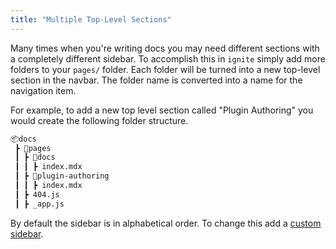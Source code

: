 ```yaml
---
title: "Multiple Top-Level Sections"
---
```


Many times when you're writing docs you may need different sections with a completely different sidebar.
To accomplish this in `ignite` simply add more folders to your `pages/` folder.
Each folder will be turned into a new top-level section in the navbar.
The folder name is converted into a name for the navigation item.

For example, to add a new top level section called "Plugin Authoring" you would create the following folder structure.

```bash
📦docs
 ┣ 📂pages
 ┃ ┣ 📂docs
 ┃ ┃ ┣ index.mdx
 ┃ ┣ 📂plugin-authoring
 ┃ ┃ ┣ index.mdx
 ┃ ┣ 404.js
 ┃ ┣ _app.js
```

By default the sidebar is in alphabetical order.
To change this add a [custom sidebar](./custom-sidebar).
